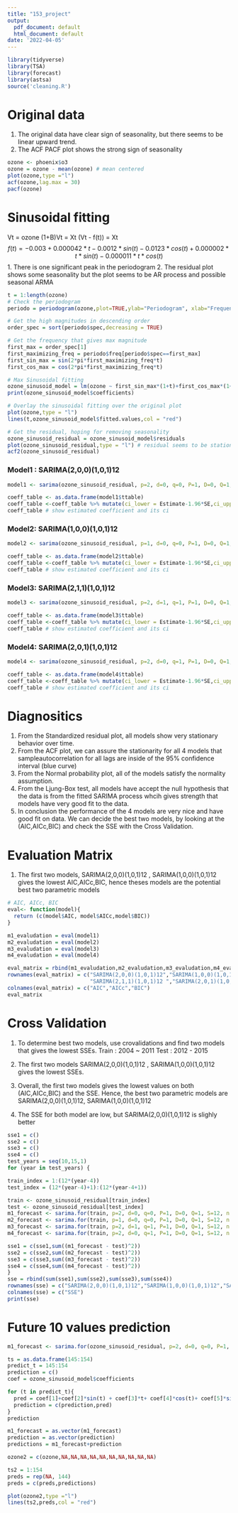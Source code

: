 ```yaml
---
title: "153_project"
output:
  pdf_document: default
  html_document: default
date: '2022-04-05'
---
```


```r
library(tidyverse)
library(TSA)
library(forecast)
library(astsa)
source('cleaning.R')
```

  
# Original data
1. The original data have clear sign of seasonality, but there seems to be linear upward trend.
2. The ACF PACF plot shows the strong sign of seasonality
```r
ozone <- phoenix$o3
ozone = ozone - mean(ozone) # mean centered
plot(ozone,type ="l")
acf(ozone,lag.max = 30)
pacf(ozone)
```


# Sinusoidal fitting
Vt = ozone
(1+B)Vt = Xt
(Vt - f(t)) = Xt
$$f(t) = -0.003 + 0.000042*t - 0.0012*sin(t) -0.0123*cos(t) + 0.000002*t* sin(t) -0.000011*t*cos(t)$$ 
 1. There is one significant peak in the periodogram
 2. The residual plot shows some seasonality but the plot seems to be AR process and possible seasonal ARMA
```r
t = 1:length(ozone)
# Check the periodogram
periodo = periodogram(ozone,plot=TRUE,ylab="Periodogram", xlab="Frequency") # There is one significant peak

# Get the high magnitudes in descending order
order_spec = sort(periodo$spec,decreasing = TRUE)

# Get the frequency that gives max magnitude
first_max = order_spec[1]
first_maximizing_freq = periodo$freq[periodo$spec==first_max]
first_sin_max = sin(2*pi*first_maximizing_freq*t)
first_cos_max = cos(2*pi*first_maximizing_freq*t)

# Max Sinusoidal fitting
ozone_sinusoid_model = lm(ozone ~ first_sin_max*(1+t)+first_cos_max*(1+t))
print(ozone_sinusoid_model$coefficients)

# Overlay the sinusoidal fitting over the original plot
plot(ozone,type = "l")
lines(t,ozone_sinusoid_model$fitted.values,col = "red")

# Get the residual, hoping for removing seasonality
ozone_sinusoid_residual = ozone_sinusoid_model$residuals
plot(ozone_sinusoid_residual,type = "l") # residual seems to be stationary
acf2(ozone_sinusoid_residual)
```



### Model1 : SARIMA(2,0,0)(1,0,1)12 
```r
model1 <- sarima(ozone_sinusoid_residual, p=2, d=0, q=0, P=1, D=0, Q=1, S=12) # fit the model

coeff_table <- as.data.frame(model1$ttable)
coeff_table <-coeff_table %>% mutate(ci_lower = Estimate-1.96*SE,ci_upper =  Estimate+1.96*SE) 
coeff_table # show estimated coefficient and its ci
```
### Model2: SARIMA(1,0,0)(1,0,1)12 
```r
model2 <- sarima(ozone_sinusoid_residual, p=1, d=0, q=0, P=1, D=0, Q=1, S=12) # fit the model

coeff_table <- as.data.frame(model2$ttable)
coeff_table <-coeff_table %>% mutate(ci_lower = Estimate-1.96*SE,ci_upper =  Estimate+1.96*SE) 
coeff_table # show estimated coefficient and its ci
```

### Model3: SARIMA(2,1,1)(1,0,1)12 
```r
model3 <- sarima(ozone_sinusoid_residual, p=2, d=1, q=1, P=1, D=0, Q=1, S=12) # fit the model

coeff_table <- as.data.frame(model3$ttable)
coeff_table <-coeff_table %>% mutate(ci_lower = Estimate-1.96*SE,ci_upper =  Estimate+1.96*SE) 
coeff_table # show estimated coefficient and its ci
```

### Model4: SARIMA(2,0,1)(1,0,1)12 
```r
model4 <- sarima(ozone_sinusoid_residual, p=2, d=0, q=1, P=1, D=0, Q=1, S=12) # fit the model

coeff_table <- as.data.frame(model4$ttable)
coeff_table <-coeff_table %>% mutate(ci_lower = Estimate-1.96*SE,ci_upper =  Estimate+1.96*SE) 
coeff_table # show estimated coefficient and its ci
```
# Diagnositics
 1. From the Standardized residual plot, all models show very stationary behavior over time. \
 2. From the ACF plot, we can assure the stationarity for all 4 models that sampleautocorrelation for all lags are inside of the 95% confidence interval (blue curve)
 3. From the Normal probability plot, all of the models satisfy the normality assumption.
 4. From the Ljung-Box test, all models have accept the null hypothesis that the data is from the fitted SARIMA process whcih gives strength that models have very good fit to the data.
 5. In conclusion the performance of the 4 models are very nice and have good fit on data. We can decide the best two models, by looking at the (AIC,AICc,BIC) and check the SSE with the Cross Validation.
 
 
# Evaluation Matrix
1. The first two models, SARIMA(2,0,0)(1,0,1)12 , SARIMA(1,0,0)(1,0,1)12 gives the lowest AIC,AICc,BIC, hence theses
     models are the potential best two parametric models
```r
# AIC, AICc, BIC
eval<- function(model){
  return (c(model$AIC, model$AICc,model$BIC))
}

m1_evaludation = eval(model1)
m2_evaludation = eval(model2)
m3_evaludation = eval(model3)
m4_evaludation = eval(model4)

eval_matrix = rbind(m1_evaludation,m2_evaludation,m3_evaludation,m4_evaludation)
rownames(eval_matrix) = c("SARIMA(2,0,0)(1,0,1)12","SARIMA(1,0,0)(1,0,1)12",
                          "SARIMA(2,1,1)(1,0,1)12 ","SARIMA(2,0,1)(1,0,1)12 ")
colnames(eval_matrix) = c("AIC","AICc","BIC")
eval_matrix
```


# Cross Validation 
1. To determine best two models, use crovalidations and find two models that gives the lowest SSEs.
  Train : 2004 ~ 2011
  Test : 2012 - 2015


2. The first two models  SARIMA(2,0,0)(1,0,1)12 , SARIMA(1,0,0)(1,0,1)12 gives the lowest SSEs.

3. Overall, the first two models gives the lowest values on both (AIC,AICc,BIC) and the SSE. Hence, the best two
   parametric models are  SARIMA(2,0,0)(1,0,1)12, SARIMA(1,0,0)(1,0,1)12
   
4. The SSE for both model are low, but SARIMA(2,0,0)(1,0,1)12 is slighly better

```r
sse1 = c()
sse2 = c()
sse3 = c()
sse4 = c()
test_years = seq(10,15,1)
for (year in test_years) {

train_index = 1:(12*(year-4))
test_index = (12*(year-4)+1):(12*(year-4+1))

train <- ozone_sinusoid_residual[train_index]
test <- ozone_sinusoid_residual[test_index]
m1_forecast <- sarima.for(train, p=2, d=0, q=0, P=1, D=0, Q=1, S=12, n.ahead=12)$pred
m2_forecast <- sarima.for(train, p=1, d=0, q=0, P=1, D=0, Q=1, S=12, n.ahead=12)$pred
m3_forecast <- sarima.for(train, p=2, d=1, q=1, P=1, D=0, Q=1, S=12, n.ahead=12)$pred
m4_forecast <- sarima.for(train, p=2, d=0, q=1, P=1, D=0, Q=1, S=12, n.ahead=12)$pred

sse1 = c(sse1,sum((m1_forecast - test)^2))
sse2 = c(sse2,sum((m2_forecast - test)^2)) 
sse3 = c(sse3,sum((m3_forecast - test)^2)) 
sse4 = c(sse4,sum((m4_forecast - test)^2)) 
}
sse = rbind(sum(sse1),sum(sse2),sum(sse3),sum(sse4))
rownames(sse) = c("SARIMA(2,0,0)(1,0,1)12","SARIMA(1,0,0)(1,0,1)12","SARIMA(2,1,1)(1,0,1)12","SARIMA(2,0,1)(1,0,1)12")
colnames(sse) = c("SSE")
print(sse) 
```
 
 
 
# Future 10 values prediction
```r
m1_forecast <- sarima.for(ozone_sinusoid_residual, p=2, d=0, q=0, P=1, D=0, Q=1, S=12, n.ahead=10)$pred

ts = as.data.frame(145:154)
predict_t = 145:154
prediction = c()
coef = ozone_sinusoid_model$coefficients

for (t in predict_t){
  pred = coef[1]+coef[2]*sin(t) + coef[3]*t+ coef[4]*cos(t)+ coef[5]*sin(t)*t + coef[6]*cos(t)*t
  prediction = c(prediction,pred)
}
prediction

m1_forecast = as.vector(m1_forecast)
prediction = as.vector(prediction)
predictions = m1_forecast+prediction

ozone2 = c(ozone,NA,NA,NA,NA,NA,NA,NA,NA,NA,NA)

ts2 = 1:154
preds = rep(NA, 144)
preds = c(preds,predictions)

plot(ozone2,type ="l")
lines(ts2,preds,col = "red")
```

